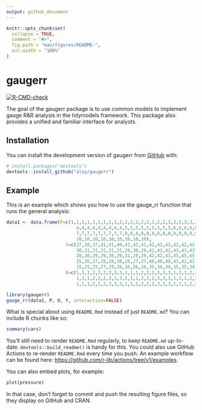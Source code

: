 ```yaml
---
output: github_document
---
```


<!-- README.md is generated from README.Rmd. Please edit that file -->

```r
knitr::opts_chunk$set(
  collapse = TRUE,
  comment = "#>",
  fig.path = "man/figures/README-",
  out.width = "100%"
)
```

# gaugerr

<!-- badges: start -->
  [![R-CMD-check](https://github.com/aloy/gaugerr/actions/workflows/R-CMD-check.yaml/badge.svg)](https://github.com/aloy/gaugerr/actions/workflows/R-CMD-check.yaml)
  <!-- badges: end -->

The goal of the gaugerr package is to use common models to implement gauge R&R analysis in the tidymodels framework. This package also provides a unified and familiar interface for analysts.

## Installation

You can install the development version of gaugerr from [GitHub](https://github.com/) with:

``` r
# install.packages("devtools")
devtools::install_github("aloy/gaugerr")
```

## Example

This is an example which shows you how to use the gauge_rr function that runs the general analysis:

```r
data1 <- data.frame(P=c(1,1,1,1,1,1,1,1,1,2,2,2,2,2,2,2,2,2,3,3,3,3,3,3,3,3,3,
                          4,4,4,4,4,4,4,4,4,5,5,5,5,5,5,5,5,5,6,6,6,6,6,6,6,6,6,
                          7,7,7,7,7,7,7,7,7,8,8,8,8,8,8,8,8,8,9,9,9,9,9,9,9,9,9,
                          10,10,10,10,10,10,10,10,10),
                      Y=c(37,38,37,41,41,40,41,42,41,42,41,43,42,42,42,43,42,43,
                          30,31,31,31,31,31,29,30,28,42,43,42,43,43,43,42,42,42,
                          28,30,29,29,30,29,31,29,29,42,42,43,45,45,45,44,46,45,
                          25,26,27,28,28,30,29,27,27,40,40,40,43,42,42,43,43,41,
                          25,25,25,27,29,28,26,26,26,35,34,34,35,35,34,35,34,35),
                      O=c(1,1,1,2,2,2,3,3,3,1,1,1,2,2,2,3,3,3,1,1,1,2,2,2,3,3,3,
                          1,1,1,2,2,2,3,3,3,1,1,1,2,2,2,3,3,3,1,1,1,2,2,2,3,3,3,
                          1,1,1,2,2,2,3,3,3,1,1,1,2,2,2,3,3,3,1,1,1,2,2,2,3,3,3,                      1,1,1,2,2,2,3,3,3))
```

```r
library(gaugerr)
gauge_rr(data1, P, O, Y, interaction=FALSE)
```

What is special about using `README.Rmd` instead of just `README.md`? You can include R chunks like so:

```r
summary(cars)
```

You'll still need to render `README.Rmd` regularly, to keep `README.md` up-to-date. `devtools::build_readme()` is handy for this. You could also use GitHub Actions to re-render `README.Rmd` every time you push. An example workflow can be found here: <https://github.com/r-lib/actions/tree/v1/examples>.

You can also embed plots, for example:

```r
plot(pressure)
```

In that case, don't forget to commit and push the resulting figure files, so they display on GitHub and CRAN.
